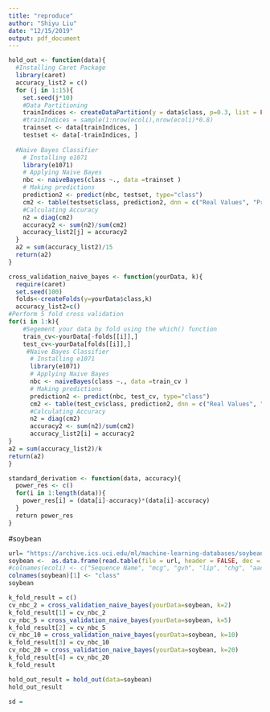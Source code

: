 ```yaml
---
title: "reproduce"
author: "Shiyu Liu"
date: "12/15/2019"
output: pdf_document
---
```

```r
hold_out <- function(data){
  #Installing Caret Package
  library(caret)
  accuracy_list2 = c()
  for (j in 1:15){
    set.seed(j*10)
    #Data Partitioning
    trainIndices <- createDataPartition(y = data$class, p=0.3, list = FALSE)
    #trainIndices = sample(1:nrow(ecoli),nrow(ecoli)*0.8)
    trainset <- data[trainIndices, ]
    testset <- data[-trainIndices, ]
    
  #Naive Bayes Classifier
    # Installing e1071
    library(e1071)
    # Applying Naive Bayes
    nbc <- naiveBayes(class ~., data =trainset )
    # Making predictions
    prediction2 <- predict(nbc, testset, type="class")
    cm2 <- table(testset$class, prediction2, dnn = c("Real Values", "Predictions"))
    #Calculating Accuracy
    n2 = diag(cm2)
    accuracy2 <- sum(n2)/sum(cm2)
    accuracy_list2[j] = accuracy2
  }
  a2 = sum(accuracy_list2)/15
  return(a2)
}
```


```r
cross_validation_naive_bayes <- function(yourData, k){
  require(caret)
  set.seed(100)
  folds<-createFolds(y=yourData$class,k)
  accuracy_list2=c()
#Perform 5 fold cross validation
for(i in 1:k){
    #Segement your data by fold using the which() function 
    train_cv<-yourData[-folds[[i]],]
    test_cv<-yourData[folds[[i]],]
     #Naive Bayes Classifier
      # Installing e1071
      library(e1071)
      # Applying Naive Bayes
      nbc <- naiveBayes(class ~., data =train_cv )
      # Making predictions
      prediction2 <- predict(nbc, test_cv, type="class")
      cm2 <- table(test_cv$class, prediction2, dnn = c("Real Values", "Predictions"))
      #Calculating Accuracy
      n2 = diag(cm2)
      accuracy2 <- sum(n2)/sum(cm2)
      accuracy_list2[i] = accuracy2
}
a2 = sum(accuracy_list2)/k
return(a2)
}
```

```r
standard_derivation <- function(data, accuracy){
  power_res <- c()
  for(i in 1:length(data)){
    power_res[i] = (data[i]-accuracy)*(data[i]-accuracy)
  }
  return power_res
}
```

#soybean
```r
url= "https://archive.ics.uci.edu/ml/machine-learning-databases/soybean/soybean-large.data"
soybean <-  as.data.frame(read.table(file = url, header = FALSE, dec = ".", sep = ","))
#colnames(ecoli) <- c("Sequence Name", "mcg", "gvh", "lip", "chg", "aac", "alm1", "alm2","class")
colnames(soybean)[1] <- "class"
soybean
```

```r
k_fold_result = c()
cv_nbc_2 = cross_validation_naive_bayes(yourData=soybean, k=2)
k_fold_result[1] = cv_nbc_2
cv_nbc_5 = cross_validation_naive_bayes(yourData=soybean, k=5)
k_fold_result[2] = cv_nbc_5
cv_nbc_10 = cross_validation_naive_bayes(yourData=soybean, k=10)
k_fold_result[3] = cv_nbc_10
cv_nbc_20 = cross_validation_naive_bayes(yourData=soybean, k=20)
k_fold_result[4] = cv_nbc_20
k_fold_result

hold_out_result = hold_out(data=soybean)
hold_out_result

sd = 
```